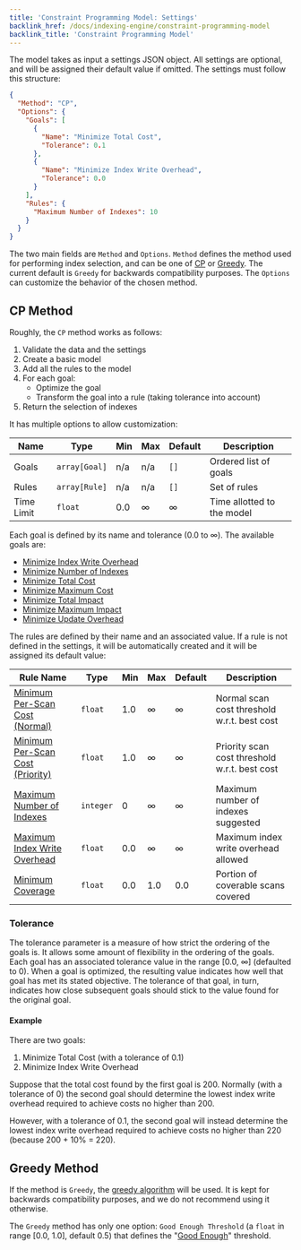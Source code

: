 ```yaml
---
title: 'Constraint Programming Model: Settings'
backlink_href: /docs/indexing-engine/constraint-programming-model
backlink_title: 'Constraint Programming Model'
---
```


The model takes as input a settings JSON object. All settings are optional, and will be assigned their default value if omitted. The settings must follow this structure:

```json
{
  "Method": "CP",
  "Options": {
    "Goals": [
      {
        "Name": "Minimize Total Cost",
        "Tolerance": 0.1
      },
      {
        "Name": "Minimize Index Write Overhead",
        "Tolerance": 0.0
      }
    ],
    "Rules": {
      "Maximum Number of Indexes": 10
    }
  }
}
```

The two main fields are `Method` and `Options`. `Method` defines the method used for performing index selection, and can be one of [CP](#cp-method) or [Greedy](#greedy-method). The current default is `Greedy` for backwards compatibility purposes. The `Options` can customize the behavior of the chosen method.

## CP Method

Roughly, the `CP` method works as follows:

1. Validate the data and the settings
2. Create a basic model
3. Add all the rules to the model
4. For each goal:
   - Optimize the goal
   - Transform the goal into a rule (taking tolerance into account)
5. Return the selection of indexes

It has multiple options to allow customization:

| Name       | Type          | Min | Max | Default | Description                             |
|------------|---------------|-----|-----|---------|-----------------------------------------|
| Goals      | `array[Goal]` | n/a | n/a | `[]`    | Ordered list of goals                   |
| Rules      | `array[Rule]` | n/a | n/a | `[]`    | Set of rules                            |
| Time Limit | `float`       | 0.0 | ∞   | ∞       | Time allotted to the model              |

Each goal is defined by its name and tolerance (0.0 to ∞). The available goals are:

* [Minimize Index Write Overhead](goals#minimize-index-write-overhead)
* [Minimize Number of Indexes](goals#minimize-number-of-indexes)
* [Minimize Total Cost](goals#minimize-total-cost)
* [Minimize Maximum Cost](goals#minimize-maximum-cost)
* [Minimize Total Impact](goals#minimize-total-impact)
* [Minimize Maximum Impact](goals#minimize-maximum-impact)
* [Minimize Update Overhead](goals#minimize-update-overhead)

The rules are defined by their name and an associated value. If a rule is not defined in the settings, it will be automatically created and it will be assigned its default value:

| Rule Name                                                                | Type      | Min | Max | Default | Description                                   |
|--------------------------------------------------------------------------|-----------|-----|-----|---------|-----------------------------------------------|
| [Minimum Per-Scan Cost (Normal)](rules#minimum-per-scan-cost-normal)     | `float`   | 1.0 | ∞   | ∞       | Normal scan cost threshold w.r.t. best cost   |
| [Minimum Per-Scan Cost (Priority)](rules#minimum-per-scan-cost-priority) | `float`   | 1.0 | ∞   | ∞       | Priority scan cost threshold w.r.t. best cost |
| [Maximum Number of Indexes](rules#maximum-number-of-indexes)             | `integer` | 0   | ∞   | ∞       | Maximum number of indexes suggested           |
| [Maximum Index Write Overhead](rules#maximum-index-write-overhead)       | `float`   | 0.0 | ∞   | ∞       | Maximum index write overhead allowed          |
| [Minimum Coverage](rules#minimum-coverage)                               | `float`   | 0.0 | 1.0 | 0.0     | Portion of coverable scans covered            |


### Tolerance

The tolerance parameter is a measure of how strict the ordering of the goals is. It allows some amount of flexibility in the ordering of the goals. Each goal has an associated tolerance value in the range [0.0, ∞] (defaulted to 0). When a goal is optimized, the resulting value indicates how well that goal has met its stated objective. The tolerance of that goal, in turn, indicates how close subsequent goals should stick to the value found for the original goal.

#### Example

There are two goals:

1. Minimize Total Cost (with a tolerance of 0.1)
2. Minimize Index Write Overhead

Suppose that the total cost found by the first goal is 200. Normally (with a tolerance of 0) the second goal should determine the lowest index write overhead required to achieve costs no higher than 200.

However, with a tolerance of 0.1, the second goal will instead determine the lowest index write overhead required to achieve costs no higher than 220 (because 200 + 10% = 220).

## Greedy Method

If the method is `Greedy`, the [greedy algorithm](/docs/indexing-engine/good-enough-index-selection#set-covering-algorithm) will be used. It is kept for backwards compatibility purposes, and we do not recommend using it otherwise.

The `Greedy` method has only one option: `Good Enough Threshold` (a `float` in range [0.0, 1.0], default 0.5) that defines the "[Good Enough](../good-enough-index-selection)" threshold.
